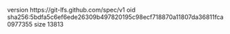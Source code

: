 version https://git-lfs.github.com/spec/v1
oid sha256:5bdfa5c6ef6ede26309b497820195c98ecf718870a11807da36811fca0977355
size 13813
